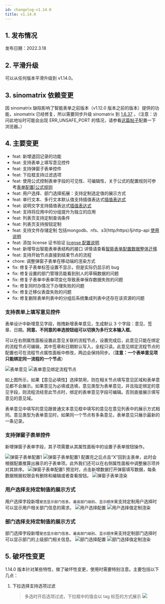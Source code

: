 ```yaml
---
id: changelog-v1.14.0
title: v1.14.0
---
```



## 1. 发布情况

发布日期：2022.3.18

<BundleList version="1.14.0" frontend="1.14.0" backend="1.14.0" font="1.13.0" />

## 2. 平滑升级

可以从任何版本平滑升级到 v1.14.0。

## 3. sinomatrix 依赖变更

因 sinomatrix 缺陷影响了智能表单之前版本（v1.12.0 版本之前的版本）提供的功能，sinomatrix 已经修复，所以需要同步升级 sinomatrix 到 [1.6.37](http://47.93.34.153:10080/sino-matrix/sino-matrix/blob/master/CHANGELOG.md) 。（注意：访问此地址时可能会出现 ERR_UNSAFE_PORT 的情况，请参看[这篇帖子](https://blog.csdn.net/kjcxmx/article/details/118122483)配置一下浏览器。）

## 4. 主要变更

- feat: 新增退回记录的功能
- feat: 支持表单上填写意见控件
- feat: 支持弹窗子表单控件
- feat: 下拉框支持过滤选项
- feat: 使用公式控制表单字段的可见性、可编辑性，关于公式的配置规则可参考[表单配置|公式规则](expression-rules)
- feat: 用户选择、部门选择拓展：支持定制选定值的展示方式
- feat: 单行文本、多行文本默认值支持插值表达式[插值表达式](interpolation-expression)
- feat: 说明文字支持插值表达式[插值表达式](interpolation-expression)
- feat: 支持将应用中的分组提升为独立的应用
- feat: 列表页支持定制查询条件
- feat: 列表页支持按钮定制
- feat: 支持文件存储定制 包括mongodb、nfs、s3(http/https)与http-api [使用说明](./config-file-store)
- feat: 添加 license 证书验证 [license 配置说明](./config-license)
- feat: 新增导出智能表单表结构的接口 详情请查看[智能表单配置数据整体迁移](./sinofrom-sinomatrix-import-export)
- feat: 支持开始节点直接到结束节点的流程
- chore: 调整弹窗子表单在移动端的渲染方式
- fix: 修复子表单标签设置不显示，但是实际仍显示的 bug
- fix: 修复设置的部门管理员能看到别人的草稿数据的问题
- fix: 修复子表单中表单项变化导致表单保存数据失败的问题
- fix: 修复同时办情况下办理失败的问题
- fix: 修复迁移仪表盘失败的问题
- fix: 修复删除表单列表中的分组后系统集成列表中还存在该资源的问题

### 支持表单上填写意见控件

表单设计中新增意见字段，拖拽新增表单意见，生成默认 3 个字段：意见、签章、日期。<strong>同意、不同意的单选按钮组可以切换为多行文本输入框</strong>。

可以在右侧属性面板设置此意见关联的流程节点，设置完成后，此意见只能在绑定的流程节点可编辑，其中签章和日期默认写入，全程只读。此意见绑定流程节点的配置也可在流程节点属性面板中修改，两边会保持同步。（<strong>注意：一个表单意见项只能绑定同一流程的一个节点</strong>）

![表单意见](assets/changelog-v1.14.0/form-idea.png)
![表单意见绑定流程节点](assets/changelog-v1.14.0/form-idea-config.png)

如上图所示，如果【意见必填性】选择禁用，则在相关节点填写意见区域和表单意见都不会展示。如果意见为必填或选填，意见类型为表单意见，并且指定绑定的意见字段，则流程流经至此节点时，绑定的表单意见字段可编辑。否则直接展示填写意见的意见域。

表单意见中填写的意见跟普通文本意见框中填写的意见在意见列表中的展示方式相同。意见类型为表单意见时，如果同一个节点有多条意见，表单意见只展示最新的一条记录。

### 支持弹窗子表单控件

新增弹窗子表单字段，其子项需要从其属性面板中的设置子表单按钮操作。

![弹窗子表单配置1](assets/changelog-v1.14.0/modal-subform-config1.png)
![弹窗子表单配置1](assets/changelog-v1.14.0/modal-subform-config2.png)
配置完之后点击“X”回到主表单，此时会根据配置推算出展示的子表单项。此外我们还可以在右侧属性面板中调整展示项并对其排序。
![弹窗子表单配置1](assets/changelog-v1.14.0/modal-subform-config3.png)
预览时，点击新增数据打开弹窗填写数据，每条数据根据权限会有删除和编辑或者查看按钮。
![弹窗子表单渲染](assets/changelog-v1.14.0/modal-subform-renderer.png)

### 用户选择支持定制值的展示方式

用户选择字段新增`是否显示部门信息`、`最高部门级别`、`显示顺序`来支持定制用户选择时可以显示用户相关部门信息的需求。
![用户选择配置](assets/changelog-v1.14.0/user-select-config.png)
![用户选择值定制渲染](assets/changelog-v1.14.0/user-select-renderer.png)

### 部门选择支持定制值的展示方式

部门选择字段新增`是否显示部门信息`、`最高部门级别`、`显示顺序`来支持定制部门选择时可以显示部门的上级部门相关信息。
![部门选择配置](assets/changelog-v1.14.0/dept-select-config.png)
![部门选择值定制渲染](assets/changelog-v1.14.0/dept-select-renderer.png)

## 5. 破坏性变更

1.14.0 版本针对某些特性，做了破坏性变更，使用时需要特别注意。主要包括以下几点：

1. 下拉选择支持选项过滤
   > 多选时开启选项过滤，下拉框中的值会以 tag 标签的方式展示
   > ![](assets/changelog-v1.14.0/option-filter-select.png)
